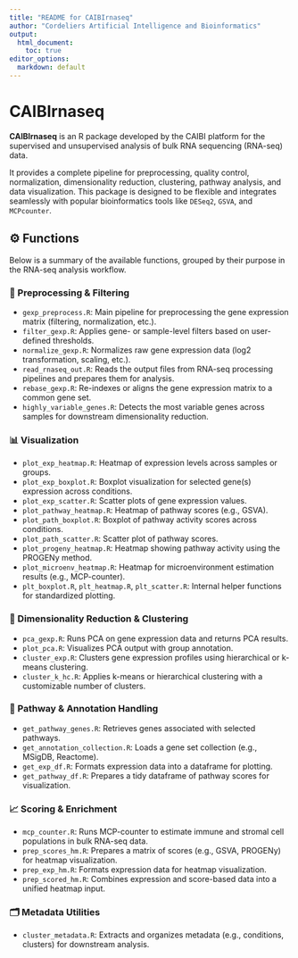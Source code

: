 ```yaml
---
title: "README for CAIBIrnaseq"
author: "Cordeliers Artificial Intelligence and Bioinformatics"
output: 
  html_document:
    toc: true
editor_options: 
  markdown: default
---
```

# CAIBIrnaseq

**CAIBIrnaseq** is an R package developed by the CAIBI platform for the supervised and unsupervised analysis of bulk RNA sequencing (RNA-seq) data.

It provides a complete pipeline for preprocessing, quality control, normalization, dimensionality reduction, clustering, pathway analysis, and data visualization. This package is designed to be flexible and integrates seamlessly with popular bioinformatics tools like `DESeq2`, `GSVA`, and `MCPcounter`.

## ⚙️ Functions

Below is a summary of the available functions, grouped by their purpose in the RNA-seq analysis workflow.

### **🧹 Preprocessing & Filtering**

- `gexp_preprocess.R`: Main pipeline for preprocessing the gene expression matrix (filtering, normalization, etc.).
- `filter_gexp.R`: Applies gene- or sample-level filters based on user-defined thresholds.
- `normalize_gexp.R`: Normalizes raw gene expression data (log2 transformation, scaling, etc.).
- `read_rnaseq_out.R`: Reads the output files from RNA-seq processing pipelines and prepares them for analysis.
- `rebase_gexp.R`: Re-indexes or aligns the gene expression matrix to a common gene set.
- `highly_variable_genes.R`: Detects the most variable genes across samples for downstream dimensionality reduction.

### **📊 Visualization**

- `plot_exp_heatmap.R`: Heatmap of expression levels across samples or groups.
- `plot_exp_boxplot.R`: Boxplot visualization for selected gene(s) expression across conditions.
- `plot_exp_scatter.R`: Scatter plots of gene expression values.
- `plot_pathway_heatmap.R`: Heatmap of pathway scores (e.g., GSVA).
- `plot_path_boxplot.R`: Boxplot of pathway activity scores across conditions.
- `plot_path_scatter.R`: Scatter plot of pathway scores.
- `plot_progeny_heatmap.R`: Heatmap showing pathway activity using the PROGENy method.
- `plot_microenv_heatmap.R`: Heatmap for microenvironment estimation results (e.g., MCP-counter).
- `plt_boxplot.R`, `plt_heatmap.R`, `plt_scatter.R`: Internal helper functions for standardized plotting.

### **🧪 Dimensionality Reduction & Clustering**

- `pca_gexp.R`: Runs PCA on gene expression data and returns PCA results.
- `plot_pca.R`: Visualizes PCA output with group annotation.
- `cluster_exp.R`: Clusters gene expression profiles using hierarchical or k-means clustering.
- `cluster_k_hc.R`: Applies k-means or hierarchical clustering with a customizable number of clusters.

### **🧬 Pathway & Annotation Handling**

- `get_pathway_genes.R`: Retrieves genes associated with selected pathways.
- `get_annotation_collection.R`: Loads a gene set collection (e.g., MSigDB, Reactome).
- `get_exp_df.R`: Formats expression data into a dataframe for plotting.
- `get_pathway_df.R`: Prepares a tidy dataframe of pathway scores for visualization.

### **📈 Scoring & Enrichment**

- `mcp_counter.R`: Runs MCP-counter to estimate immune and stromal cell populations in bulk RNA-seq data.
- `prep_scores_hm.R`: Prepares a matrix of scores (e.g., GSVA, PROGENy) for heatmap visualization.
- `prep_exp_hm.R`: Formats expression data for heatmap visualization.
- `prep_scored_hm.R`: Combines expression and score-based data into a unified heatmap input.

### **🗂️ Metadata Utilities**

- `cluster_metadata.R`: Extracts and organizes metadata (e.g., conditions, clusters) for downstream analysis.
